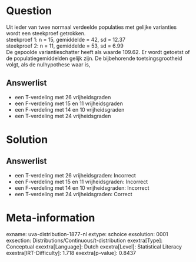 Question
========

Uit ieder van twee normaal verdeelde populaties met gelijke varianties
wordt een steekproef getrokken.\
steekproef 1: n = 15, gemiddelde = 42, sd = 12.37\
steekproef 2: n = 11, gemiddelde = 53, sd = 6.99\
De gepoolde variantieschatter heeft als waarde 109.62. Er wordt getoetst
of de populatiegemiddelden gelijk zijn. De bijbehorende
toetsingsgrootheid volgt, als de nulhypothese waar is,

Answerlist
----------

* een T-verdeling met 26 vrijheidsgraden
* een F-verdeling met 15 en 11 vrijheidsgraden
* een F-verdeling met 14 en 10 vrijheidsgraden
* een T-verdeling met 24 vrijheidsgraden

Solution
========

Answerlist
----------

* een T-verdeling met 26 vrijheidsgraden: Incorrect
* een F-verdeling met 15 en 11 vrijheidsgraden: Incorrect
* een F-verdeling met 14 en 10 vrijheidsgraden: Incorrect
* een T-verdeling met 24 vrijheidsgraden: Correct

Meta-information
================
exname: uva-distribution-1877-nl
extype: schoice
exsolution: 0001
exsection: Distributions/Continuous/t-distribution
exextra[Type]: Conceptual
exextra[Language]: Dutch
exextra[Level]: Statistical Literacy
exextra[IRT-Difficulty]: 1.718
exextra[p-value]: 0.8437
